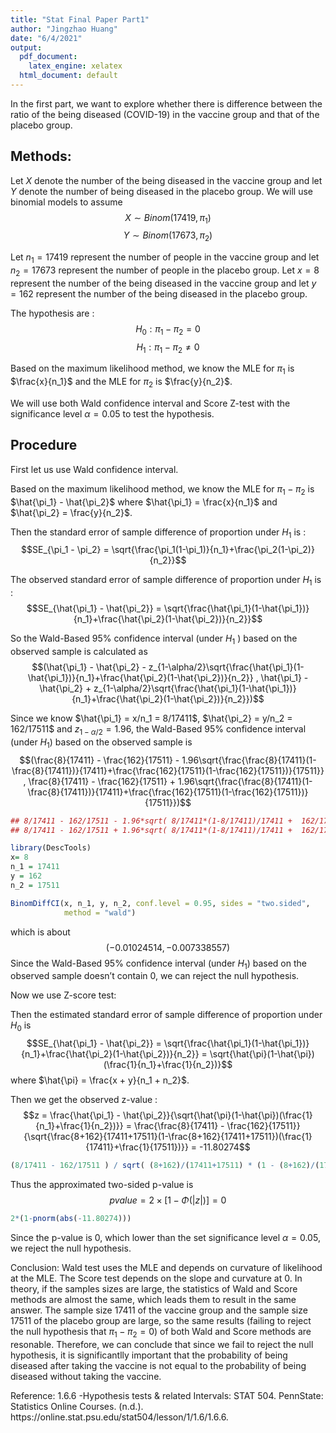 ```yaml
---
title: "Stat Final Paper Part1"
author: "Jingzhao Huang"
date: "6/4/2021"
output:
  pdf_document: 
    latex_engine: xelatex
  html_document: default
---
```


In the first part, we want to explore whether there is difference between the ratio of the being diseased (COVID-19) in the vaccine group and that of the placebo group. 


## Methods:
Let $X$ denote the number of the being diseased in the vaccine group and let $Y$ denote the number of being diseased in the placebo group. We will use binomial models to assume
$$X \sim Binom(17419, \pi_1)$$
$$Y \sim Binom(17673, \pi_2)$$

Let $n_1 = 17419$ represent the number of people in the vaccine group and let $n_2 = 17673$ represent the number of people in the placebo group. Let $x = 8$ represent the number of the being diseased in the vaccine group and let $y = 162$ represent the number of the being diseased in the placebo group. 

The hypothesis are :
$$H_0 : \pi_1 - \pi_2 = 0 $$
$$H_1: \pi_1 - \pi_2 \neq  0$$ 

Based on the maximum likelihood method, we know the MLE for $\pi_1$ is $\frac{x}{n_1}$ and the MLE for $\pi_2$ is $\frac{y}{n_2}$.

We will use both Wald confidence interval and Score Z-test with the significance level $\alpha = 0.05$ to test the hypothesis.


## Procedure

First let us use Wald confidence interval.

Based on the maximum likelihood method, we know the MLE for $\pi_1 - \pi_2$ is $\hat{\pi_1} - \hat{\pi_2}$ where $\hat{\pi_1} = \frac{x}{n_1}$ and $\hat{\pi_2} = \frac{y}{n_2}$.

Then the standard error of sample difference of proportion under $H_1$ is :
$$SE_{\pi_1 - \pi_2} = \sqrt{\frac{\pi_1(1-\pi_1)}{n_1}+\frac{\pi_2(1-\pi_2)}{n_2}}$$

The observed standard error of sample difference of proportion under $H_1$ is :
$$SE_{\hat{\pi_1} - \hat{\pi_2}} = \sqrt{\frac{\hat{\pi_1}(1-\hat{\pi_1})}{n_1}+\frac{\hat{\pi_2}(1-\hat{\pi_2})}{n_2}}$$

So the Wald-Based $95\%$ confidence interval (under $H_1$ ) based on the observed sample is calculated as
$$(\hat{\pi_1} - \hat{\pi_2} - z_{1-\alpha/2}\sqrt{\frac{\hat{\pi_1}(1-\hat{\pi_1})}{n_1}+\frac{\hat{\pi_2}(1-\hat{\pi_2})}{n_2}} , \hat{\pi_1} - \hat{\pi_2} + z_{1-\alpha/2}\sqrt{\frac{\hat{\pi_1}(1-\hat{\pi_1})}{n_1}+\frac{\hat{\pi_2}(1-\hat{\pi_2})}{n_2}})$$

Since we know $\hat{\pi_1} = x/n_1 = 8/17411$, $\hat{\pi_2} = y/n_2 = 162/17511$ and $z_{1-\alpha/2} = 1.96$, the Wald-Based $95\%$ confidence interval (under $H_1$) based on the observed sample is
$$(\frac{8}{17411} - \frac{162}{17511} - 1.96\sqrt{\frac{\frac{8}{17411}(1-\frac{8}{17411})}{17411}+\frac{\frac{162}{17511}(1-\frac{162}{17511})}{17511}} , \frac{8}{17411} - \frac{162}{17511} + 1.96\sqrt{\frac{\frac{8}{17411}(1-\frac{8}{17411})}{17411}+\frac{\frac{162}{17511}(1-\frac{162}{17511})}{17511}})$$

```r
## 8/17411 - 162/17511 - 1.96*sqrt( 8/17411*(1-8/17411)/17411 +  162/17511*(1-162/17511)/17511  )
## 8/17411 - 162/17511 + 1.96*sqrt( 8/17411*(1-8/17411)/17411 +  162/17511*(1-162/17511)/17511  )

library(DescTools)
x= 8
n_1 = 17411
y = 162
n_2 = 17511

BinomDiffCI(x, n_1, y, n_2, conf.level = 0.95, sides = "two.sided",
            method = "wald")
```

which is about 
$$(-0.01024514, -0.007338557) $$
Since the Wald-Based $95\%$ confidence interval (under $H_1$) based on the observed sample doesn't contain 0, we can reject the null hypothesis.










Now we use Z-score test:

Then the estimated standard error of sample difference of proportion under $H_0$ is 
$$SE_{\hat{\pi_1} - \hat{\pi_2}} = \sqrt{\frac{\hat{\pi_1}(1-\hat{\pi_1})}{n_1}+\frac{\hat{\pi_2}(1-\hat{\pi_2})}{n_2}} = \sqrt{\hat{\pi}(1-\hat{\pi})(\frac{1}{n_1}+\frac{1}{n_2})}$$
where $\hat{\pi} = \frac{x + y}{n_1 + n_2}$.

Then we get the observed z-value :
$$z = \frac{\hat{\pi_1} - \hat{\pi_2}}{\sqrt{\hat{\pi}(1-\hat{\pi})(\frac{1}{n_1}+\frac{1}{n_2})}} = \frac{\frac{8}{17411} - \frac{162}{17511}}{\sqrt{\frac{8+162}{17411+17511}(1-\frac{8+162}{17411+17511})(\frac{1}{17411}+\frac{1}{17511})}} = -11.80274$$
```r
(8/17411 - 162/17511 ) / sqrt( (8+162)/(17411+17511) * (1 - (8+162)/(17411+17511)) * (1/17411 + 1/17511)    )
```
Thus the approximated two-sided p-value is 
$$pvalue = 2 \times [1 − \Phi ( | z |)] = 0 $$
```r
2*(1-pnorm(abs(-11.80274)))
```
Since the p-value is 0, which lower than the set significance level $\alpha = 0.05$, we reject the null hypothesis.



Conclusion:
Wald test uses the MLE and depends on curvature of likelihood at the MLE. The Score test depends on the slope and curvature at 0. In theory, if the samples sizes are large, the statistics of Wald and Score methods are almost the same, which leads them to result in the same answer. The sample size 17411 of the vaccine group and the sample size 17511 of the placebo group are large, so the same results (failing to reject the null hypothesis that $\pi_1 - \pi_2 = 0$) of both Wald and Score methods are resonable. Therefore, we can conclude that since we fail to reject the null hypothesis, it is significantlly important that the probability of being diseased after taking the vaccine is not equal to the probability of being diseased without taking the vaccine.


Reference:
1.6.6 -Hypothesis tests &amp; related Intervals: STAT 504. PennState: Statistics Online Courses. (n.d.). https://online.stat.psu.edu/stat504/lesson/1/1.6/1.6.6. 





